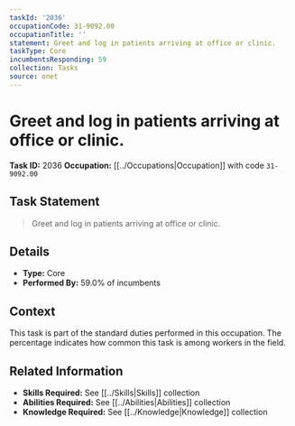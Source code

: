```yaml
---
taskId: '2036'
occupationCode: 31-9092.00
occupationTitle: ''
statement: Greet and log in patients arriving at office or clinic.
taskType: Core
incumbentsResponding: 59
collection: Tasks
source: onet
---
```

# Greet and log in patients arriving at office or clinic.

**Task ID:** 2036
**Occupation:** [[../Occupations|Occupation]] with code `31-9092.00`

## Task Statement

> Greet and log in patients arriving at office or clinic.

## Details

- **Type:** Core
- **Performed By:** 59.0% of incumbents

## Context

This task is part of the standard duties performed in this occupation. The percentage indicates how common this task is among workers in the field.

## Related Information

- **Skills Required:** See [[../Skills|Skills]] collection
- **Abilities Required:** See [[../Abilities|Abilities]] collection
- **Knowledge Required:** See [[../Knowledge|Knowledge]] collection
